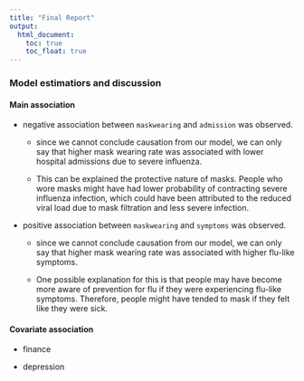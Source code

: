 ```yaml
---
title: "Final Report"
output: 
  html_document:
    toc: true
    toc_float: true
---
```



### Model estimatiors and discussion

#### Main association
* negative association between `maskwearing` and `admission` was observed.
  
  * since we cannot conclude causation from our model, we can only say that higher mask wearing rate was associated with lower hospital admissions due to severe influenza. 
  
  * This can be explained the protective nature of masks. People who wore masks might have had lower probability of contracting severe influenza infection, which could have been attributed to the reduced viral load due to mask filtration and less severe infection. 

* positive association between `maskwearing` and `symptoms` was observed.

  * since we cannot conclude causation from our model, we can only say that higher mask wearing rate was associated with higher flu-like symptoms. 
  
  * One possible explanation for this is that people may have become more aware of prevention for flu if they were experiencing flu-like symptoms. Therefore, people might have tended to mask if they felt like they were sick.
  
#### Covariate association

* finance

* depression
